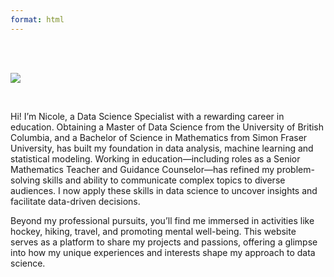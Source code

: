 ```yaml
---
format: html
---
```


<body class="about-background">

<br>
<br>

![](img/profile_website.png){.circular-image}

<br>

Hi! I'm Nicole, a Data Science Specialist with a rewarding career in education. Obtaining a Master of Data Science from the University of British Columbia, 
and a Bachelor of Science in Mathematics from Simon Fraser University, has built my foundation in data analysis, machine learning and statistical modeling.
Working in education&mdash;including roles as a Senior Mathematics Teacher and Guidance Counselor&mdash;has refined my problem-solving skills and ability to 
communicate complex topics to diverse audiences. I now apply these skills in data science to uncover insights and facilitate data-driven decisions. 

Beyond my professional pursuits, you’ll find me immersed in activities like hockey, hiking, travel, and promoting mental well-being. This website serves as a platform 
to share my projects and passions, offering a glimpse into how my unique experiences and interests shape my approach to data science.
